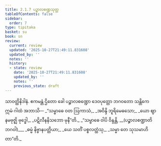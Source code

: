 ```yaml
---
title: 2.1.7 ပဉ္စာလစဏ္ဍသုတ္တ
tableOfContents: false
sidebar:
  order: 7
type: tipitaka
basket: su
book: sn
review:
  current: review
  updated: '2025-10-27T21:49:11.831608'
  updated_by: ''
  notes: ''
  history:
  - state: review
    date: '2025-10-27T21:49:11.831608'
    updated_by: ''
    notes: ''
    previous_state: draft
---
```



<ReviewStatus review={frontmatter.review} showDetails={true} />

<HypothesisAnnotation frontmatter={frontmatter} />

<DynamicBreadcrumb />

<Division number="88" book="sn" e="ch" v="18" p="294">

<Paragraph number="395" book="sn">
သာဝတ္ထိနိဒါနံ. ဧကမန္တံ ဌိတော ခေါ ပဉ္စာလစဏ္ဍော ဒေဝပုတ္တော ဘဂဝတော သန္တိကေ ဣမံ ဂါထံ အဘာသိ—
</Paragraph>

<Paragraph number="396" type="verses" book="sn">
_“သမ္ဗာဓေ ဝတ ဩကာသံ,_  
_အဝိန္ဒိ ဘူရိမေဓသော;_  
_ယော ဈာနမဗုဇ္ဈိ ဗုဒ္ဓေါ,_  
_ပဋိလီနနိသဘော မုနီ”တိ._  

</Paragraph>

<Paragraph number="397" type="verses" book="sn">
_“သမ္ဗာဓေ ဝါပိ ဝိန္ဒန္တိ, __(ပဉ္စာလစဏ္ဍာတိ ဘဂဝါ)___  
_ဓမ္မံ နိဗ္ဗာနပတ္တိယာ;_  
_ယေ သတိံ ပစ္စလတ္ထံသု,_  
_သမ္မာ တေ သုသမာဟိတာ”တိ._
</Paragraph>
</Division>